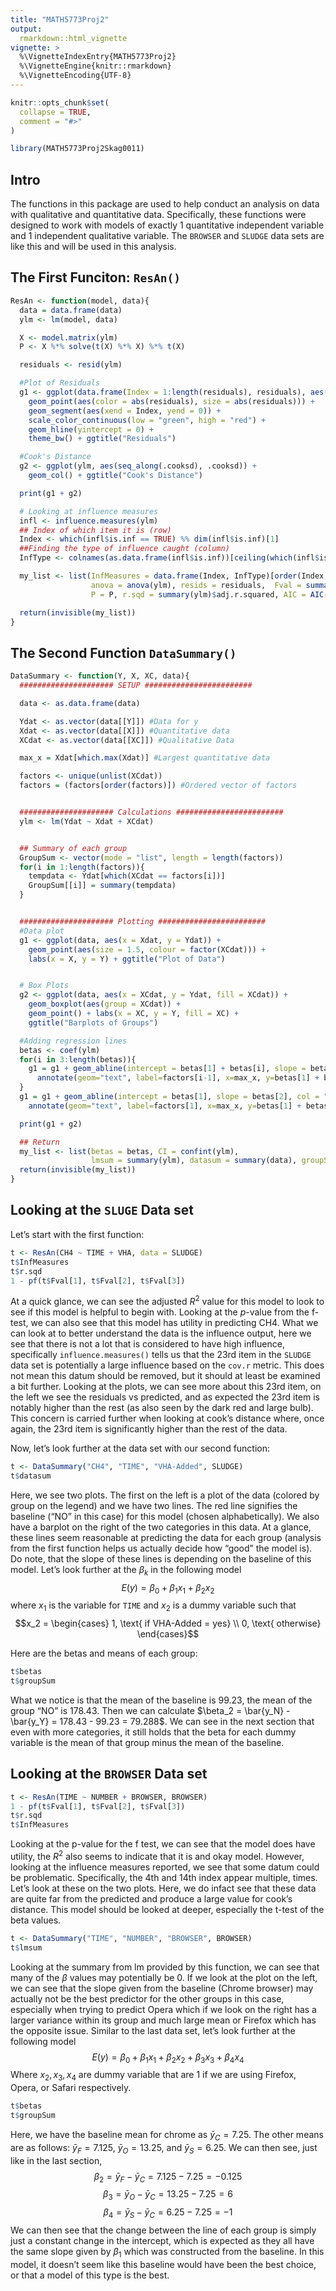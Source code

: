 ```yaml
---
title: "MATH5773Proj2"
output: 
  rmarkdown::html_vignette
vignette: >
  %\VignetteIndexEntry{MATH5773Proj2}
  %\VignetteEngine{knitr::rmarkdown}
  %\VignetteEncoding{UTF-8}
---
```


```r
knitr::opts_chunk$set(
  collapse = TRUE,
  comment = "#>"
)
```

```r
library(MATH5773Proj2Skag0011)
```
## Intro
The functions in this package are used to help conduct an analysis on data with qualitative and quantitative data. Specifically, these functions were designed to work with models of exactly 1 quantitative independent variable and 1 independent qualitative variable. The `BROWSER` and `SLUDGE` data sets are like this and will be used in this analysis.

## The First Funciton: `ResAn()`
```r
ResAn <- function(model, data){
  data = data.frame(data)
  ylm <- lm(model, data)

  X <- model.matrix(ylm)
  P <- X %*% solve(t(X) %*% X) %*% t(X)

  residuals <- resid(ylm)

  #Plot of Residuals
  g1 <- ggplot(data.frame(Index = 1:length(residuals), residuals), aes(x = Index, y = residuals)) +
    geom_point(aes(color = abs(residuals), size = abs(residuals))) +
    geom_segment(aes(xend = Index, yend = 0)) +
    scale_color_continuous(low = "green", high = "red") +
    geom_hline(yintercept = 0) +
    theme_bw() + ggtitle("Residuals")

  #Cook's Distance
  g2 <- ggplot(ylm, aes(seq_along(.cooksd), .cooksd)) +
    geom_col() + ggtitle("Cook's Distance")

  print(g1 + g2)

  # Looking at influence measures
  infl <- influence.measures(ylm)
  ## Index of which item it is (row)
  Index <- which(infl$is.inf == TRUE) %% dim(infl$is.inf)[1]
  ##Finding the type of influence caught (column)
  InfType <- colnames(as.data.frame(infl$is.inf))[ceiling(which(infl$is.inf == TRUE)/dim(infl$is.inf)[1])]

  my_list <- list(InfMeasures = data.frame(Index, InfType)[order(Index, decreasing = FALSE), ],
                  anova = anova(ylm), resids = residuals,  Fval = summary(ylm)$fstatistic,
                  P = P, r.sqd = summary(ylm)$adj.r.squared, AIC = AIC(ylm))

  return(invisible(my_list))
}
```


## The Second Function `DataSummary()`
```r
DataSummary <- function(Y, X, XC, data){
  ##################### SETUP ########################

  data <- as.data.frame(data)

  Ydat <- as.vector(data[[Y]]) #Data for y
  Xdat <- as.vector(data[[X]]) #Quantitative data
  XCdat <- as.vector(data[[XC]]) #Qualitative Data

  max_x = Xdat[which.max(Xdat)] #Largest quantitative data

  factors <- unique(unlist(XCdat))
  factors = (factors[order(factors)]) #Ordered vector of factors


  ##################### Calculations ########################
  ylm <- lm(Ydat ~ Xdat + XCdat)


  ## Summary of each group
  GroupSum <- vector(mode = "list", length = length(factors))
  for(i in 1:length(factors)){
    tempdata <- Ydat[which(XCdat == factors[i])]
    GroupSum[[i]] = summary(tempdata)
  }


  ##################### Plotting ########################
  #Data plot
  g1 <- ggplot(data, aes(x = Xdat, y = Ydat)) +
    geom_point(aes(size = 1.5, colour = factor(XCdat))) +
    labs(x = X, y = Y) + ggtitle("Plot of Data")


  # Box Plots
  g2 <- ggplot(data, aes(x = XCdat, y = Ydat, fill = XCdat)) +
    geom_boxplot(aes(group = XCdat)) +
    geom_point() + labs(x = XC, y = Y, fill = XC) +
    ggtitle("Barplots of Groups")

  #Adding regression lines
  betas <- coef(ylm)
  for(i in 3:length(betas)){
    g1 = g1 + geom_abline(intercept = betas[1] + betas[i], slope = betas[2]) +
      annotate(geom="text", label=factors[i-1], x=max_x, y=betas[1] + betas[i] + betas[2]*max_x, vjust=1)
  }
  g1 = g1 + geom_abline(intercept = betas[1], slope = betas[2], col = "red") +
    annotate(geom="text", label=factors[1], x=max_x, y=betas[1] + betas[2]*max_x, vjust=0)

  print(g1 + g2)

  ## Return
  my_list <- list(betas = betas, CI = confint(ylm),
                  lmsum = summary(ylm), datasum = summary(data), groupSum = GroupSum)
  return(invisible(my_list))
}
```


## Looking at the `SLUGE` Data set
Let's start with the first function:
```r
t <- ResAn(CH4 ~ TIME + VHA, data = SLUDGE)
t$InfMeasures
t$r.sqd
1 - pf(t$Fval[1], t$Fval[2], t$Fval[3])
```
At a quick glance, we can see the adjusted $R^2$ value for this model to look to see if this model is helpful to begin with. Looking at the $p$-value from the f-test, we can also see that this model has utility in predicting CH4. What we can look at to better understand the data is the influence output, here we see that there is not a lot that is considered to have high influence, specifically `influence.measures()` tells us that the 23rd item in the `SLUDGE` data set is potentially a large influence based on the `cov.r` metric. This does not mean this datum should be removed, but it should at least be examined a bit further. Looking at the plots, we can see more about this 23rd item, on the left we see the residuals vs predicted, and as expected the 23rd item is notably higher than the rest (as also seen by the dark red and large bulb). This concern is carried further when looking at cook's distance where, once again, the 23rd item is significantly higher than the rest of the data.

Now, let's look further at the data set with our second function:

```r
t <- DataSummary("CH4", "TIME", "VHA-Added", SLUDGE)
t$datasum
```
Here, we see two plots. The first on the left is a plot of the data (colored by group on the legend) and we have two lines. The red line signifies the baseline ("NO" in this case) for this model (chosen alphabetically). We also have a barplot on the right of the two categories in this data. At a glance, these lines seem reasonable at predicting the data for each group (analysis from the first function helps us actually decide how "good" the model is). Do note, that the slope of these lines is depending on the baseline of this model. Let's look further at the $\beta_k$ in the following model $$E(y) = \beta_0 + \beta_1 x_1 + \beta_2 x_2 $$ where $x_1$ is the variable for `TIME` and $x_2$ is a dummy variable such that $$x_2 = \begin{cases} 1, \text{ if  VHA-Added = yes} \\ 0, \text{ otherwise} \end{cases}$$

Here are the betas and means of each group:
```r
t$betas
t$groupSum
```
What we notice is that the mean of the baseline is 99.23, the mean of the group "NO" is 178.43. Then we can calculate $\beta_2 = \bar{y_N} - \bar{y_Y} = 178.43 - 99.23 = 79.288$. We can see in the next section that even with more categories, it still holds that the beta for each dummy variable is the mean of that group minus the mean of the baseline.

## Looking at the `BROWSER` Data set
```r
t <- ResAn(TIME ~ NUMBER + BROWSER, BROWSER)
1 - pf(t$Fval[1], t$Fval[2], t$Fval[3])
t$r.sqd
t$InfMeasures
```
Looking at the p-value for the f test, we can see that the model does have utility, the $R^2$ also seems to indicate that it is and okay model. However, looking at the influence measures reported, we see that some datum could be problematic. Specifically, the 4th and 14th index appear multiple, times. Let's look at these on the two plots. Here, we do infact see that these data are quite far from the predicted and produce a large value for cook's distance. This model should be looked at deeper, especially the t-test of the beta values.

```r
t <- DataSummary("TIME", "NUMBER", "BROWSER", BROWSER)
t$lmsum
```
Looking at the summary from lm provided by this function, we can see that many of the $\beta$ values may potentially be 0. If we look at the plot on the left, we can see that the slope given from the baseline (Chrome browser) may actually not be the best predictor for the other groups in this case, especially when trying to predict Opera which if we look on the right has a larger variance within its group and much large mean or Firefox which has the opposite issue. Similar to the last data set, let's look further at the following model $$ E(y) = \beta_0 + \beta_1 x_1 +\beta_2 x_2 + \beta_3 x_3 + \beta_4 x_4$$ Where $x_2, x_3, x_4$ are dummy variable that are 1 if we are using Firefox, Opera, or Safari respectively.
```r
t$betas
t$groupSum
```
Here, we have the baseline mean for chrome as $\bar{y}_C = 7.25$. The other means are as follows: $\bar{y}_F = 7.125$, $\bar{y}_O = 13.25$, and $\bar{y}_S = 6.25$. We can then see, just like in the last section, 
$$\beta_2 = \bar{y}_F - \bar{y}_C = 7.125 - 7.25 = -0.125$$
$$\beta_3 = \bar{y}_O - \bar{y}_C = 13.25 - 7.25 = 6$$
$$\beta_4 = \bar{y}_S - \bar{y}_C = 6.25 - 7.25 = -1$$
We can then see that the change between the line of each group is simply just a constant change in the intercept, which is expected as they all have the same slope given by $\beta_1$ which was constructed from the baseline. In this model, it doesn't seem like this baseline would have been the best choice, or that a model of this type is the best.

